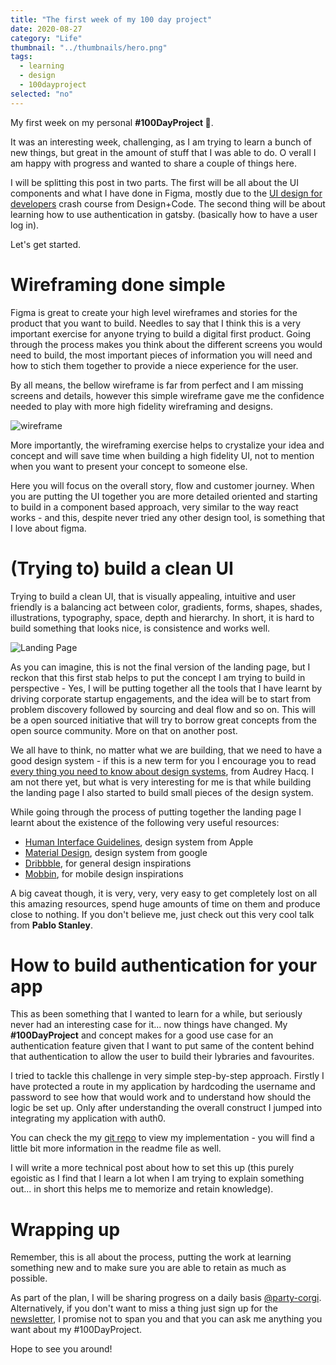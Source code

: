 ```yaml
---
title: "The first week of my 100 day project"
date: 2020-08-27
category: "Life"
thumbnail: "../thumbnails/hero.png"
tags:
  - learning
  - design
  - 100dayproject
selected: "no"
---
```


My first week on my personal **#100DayProject 🥳**.

It was an interesting week, challenging, as I am trying to learn a bunch of new things, but great in the amount of stuff that I was able to do. O
verall I am happy with progress and wanted to share a couple of things here.

I will be splitting this post in two parts. The first will be all about the UI components and what I have done in Figma, mostly due to the 
[UI design for developers](https://designcode.io/ui-design-for-developers) crash course from Design+Code. The second thing will be about learning how 
to use authentication in gatsby. (basically how to have a user log in).

Let's get started.

# Wireframing done simple

Figma is great to create your high level wireframes and stories for the product that you want to build. Needles to say that I think this is a very important
exercise for anyone trying to build a digital first product. Going through the process makes you think about the different screens you would need to build, the most 
important pieces of information you will need and how to stich them together to provide a niece experience for the user.

By all means, the bellow wireframe is far from perfect and I am missing screens and details, however this simple wireframe gave me the confidence needed to play 
with more high fidelity wireframing and designs.

![wireframe](../images/iKWireframe.png)

More importantly, the wireframing exercise helps to crystalize your idea and concept and will save time when building a high fidelity UI, not to 
mention when you want to present your concept to someone else.

Here you will focus on the overall story, flow and customer journey. When you are putting the UI together you are more detailed oriented and starting to build in a component 
based approach, very similar to the way react works - and this, despite never tried any other design tool, is something that I love about figma.

# (Trying to) build a clean UI

Trying to build a clean UI, that is visually appealing, intuitive and user friendly is a balancing act between color, gradients, forms, shapes, shades, illustrations, 
typography, space, depth and hierarchy. In short, it is hard to build something that looks nice, is consistence and works well.

![Landing Page](../images/LandingPage.png)

As you can imagine, this is not the final version of the landing page, but I reckon that this first stab helps to put the concept I am trying to build in perspective - Yes, I will be
putting together all the tools that I have learnt by driving corporate startup engagements, and the idea will be to start from problem discovery followed by sourcing and deal flow and so on. 
This will be a open sourced initiative that will try to borrow great concepts from the open source community. More on that on another post.

We all have to think, no matter what we are building, that we need to have a good design system - if this is a new term for you I encourage you to read 
[every thing you need to know about design systems](https://uxdesign.cc/everything-you-need-to-know-about-design-systems-54b109851969), from Audrey Hacq. I am not there yet, 
but what is very interesting for me is that while building the landing page I also started to build small pieces of the design system.

While going through the process of putting together the landing page I learnt about the existence of the following very useful resources:

- [Human Interface Guidelines](https://developer.apple.com/design/human-interface-guidelines/ios/overview/themes/), design system from Apple
- [Material Design](https://material.io/design), design system from google
- [Dribbble](https://dribbble.com/), for general design inspirations
- [Mobbin](https://mobbin.design/), for mobile design inspirations

A big caveat though, it is very, very, very easy to get completely lost on all this amazing resources, spend huge amounts of time on them and produce close to nothing. If you don't believe me, 
just check out this very cool talk from **Pablo Stanley**.

<YouTube youTubeId="bEg5ySTUGxE" />

# How to build authentication for your app

This as been something that I wanted to learn for a while, but seriously never had an interesting case for it... now things have changed. My **#100DayProject** and concept makes for a
good use case for an authentication feature given that I want to put same of the content behind that authentication to allow the user to build their lybraries and favourites.

I tried to tackle this challenge in very simple step-by-step approach. Firstly I have protected a route in my application by hardcoding the username and password to see how that would work and 
to understand how should the logic be set up. Only after understanding the overall construct I jumped into integrating my application with auth0.

You can check the my [git repo](https://github.com/tiagofsanchez/gatsby-auth) to view my implementation - you will find a little bit more information in the readme file as well.

I will write a more technical post about how to set this up (this purely egoistic as I find that I learn a lot when I am trying to explain something out... in short this helps me to memorize 
and retain knowledge).

# Wrapping up

Remember, this is all about the process, putting the work at learning something new and to make sure you are able to retain as much as possible.

As part of the plan, I will be sharing progress on a daily basis [@party-corgi](https://www.partycorgi.com/). Alternatively, if you don't want to miss a thing just sign up for the 
[newsletter](https://tiagofsanchez.ck.page/c6b98eda74), I promise not to span you and that you can ask me anything you want about my #100DayProject.

Hope to see you around!
